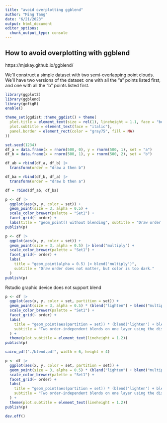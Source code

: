 ```yaml
---
title: "avoid overplotting ggblend"
author: "Ming Tang"
date: "6/21/2023"
output: html_document
editor_options: 
  chunk_output_type: console
---
```


## How to avoid overplotting with ggblend

https://mjskay.github.io/ggblend/

We’ll construct a simple dataset with two semi-overlapping point clouds. We’ll have two versions of the dataset: one with all the "a" points listed first, and one with all the "b" points listed first.

```r
library(ggplot2)
library(ggblend)
library(gofigR)
enable()

theme_set(ggdist::theme_ggdist() + theme(
  plot.title = element_text(size = rel(1), lineheight = 1.1, face = "bold"),
  plot.subtitle = element_text(face = "italic"),
  panel.border = element_rect(color = "gray75", fill = NA)
))

```



```r
set.seed(1234)
df_a = data.frame(x = rnorm(500, 0), y = rnorm(500, 1), set = "a")
df_b = data.frame(x = rnorm(500, 1), y = rnorm(500, 2), set = "b")

df_ab = rbind(df_a, df_b) |>
  transform(order = "draw a then b")

df_ba = rbind(df_b, df_a) |>
  transform(order = "draw b then a")

df = rbind(df_ab, df_ba)
```


```r
p <- df |>
  ggplot(aes(x, y, color = set)) +
  geom_point(size = 3, alpha = 0.5) +
  scale_color_brewer(palette = "Set1") +
  facet_grid(~ order) +
  labs(title = "geom_point() without blending", subtitle = "Draw order matters.")
publish(p)
```



```r
p <- df |>
  ggplot(aes(x, y, color = set)) +
  geom_point(size = 3, alpha = 0.5) |> blend("multiply") +
  scale_color_brewer(palette = "Set1") +
  facet_grid(~ order) +
  labs(
    title = "geom_point(alpha = 0.5) |> blend('multiply')",
    subtitle = "Draw order does not matter, but color is too dark."
  )
publish(p)
```


Rstudio graphic device does not support blend
```r
p <- df |>
  ggplot(aes(x, y, color = set, partition = set)) +
  geom_point(size = 3, alpha = 0.5) * (blend("lighten") + blend("multiply", alpha = 0.5)) +
  scale_color_brewer(palette = "Set1") +
  facet_grid(~ order) +
  labs(
    title = "geom_point(aes(partition = set)) * (blend('lighten') + blend('multiply', alpha = 0.5))",
    subtitle = "Two order-independent blends on one layer using the distributive law."
  ) +
  theme(plot.subtitle = element_text(lineheight = 1.2))
publish(p)
```


```r
cairo_pdf("./blend.pdf", width = 6, height = 4)

p <- df |>
  ggplot(aes(x, y, color = set, partition = set)) +
  geom_point(size = 3, alpha = 0.5) * (blend("lighten") + blend("multiply", alpha = 0.5)) +
  scale_color_brewer(palette = "Set1") +
  facet_grid(~ order) +
  labs(
    title = "geom_point(aes(partition = set)) * (blend('lighten') + blend('multiply', alpha = 0.5))",
    subtitle = "Two order-independent blends on one layer using the distributive law."
  ) +
  theme(plot.subtitle = element_text(lineheight = 1.2))
publish(p)

dev.off()
```

